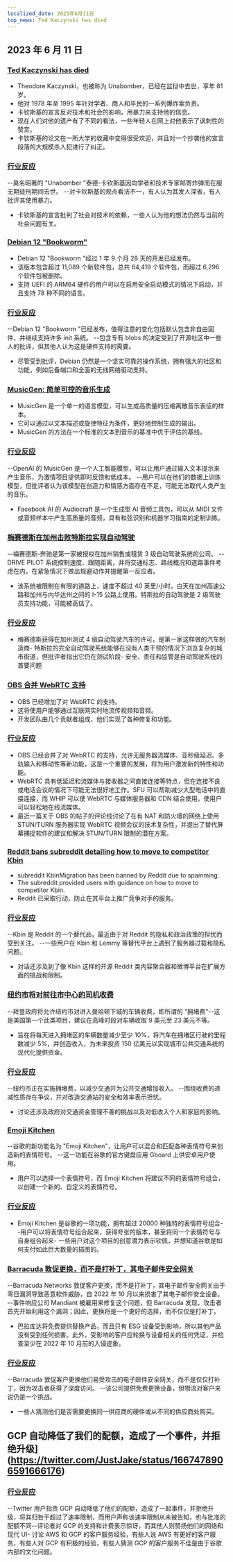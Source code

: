 ```yaml
---
localized_date: 2023年6月11日
top_news: Ted Kaczynski has died
---
```


## 2023 年 6 月 11 日

### [Ted Kaczynski has died](https://www.nytimes.com/2023/06/10/us/ted-kaczynski-dead.html)

- Theodore Kaczynski，也被称为 Unabomber，已经在监狱中去世，享年 81 岁。
- 他对 1978 年至 1995 年针对学者、商人和平民的一系列爆炸案负责。
- 卡钦斯基的宣言反对技术和社会的影响，用暴力来支持他的信息。
- 现在人们对他的遗产有了不同的看法，一些年轻人在网上对他表示了讽刺性的赞赏。
- 卡钦斯基的论文在一所大学的收藏中变得很受欢迎，并且对一个抄袭他的宣言段落的大规模杀人犯进行了纠正。

### [行业反应](http://news.ycombinator.com/item?id=36272409)

--臭名昭著的 "Unabomber "泰德-卡钦斯基因向学者和技术专家邮寄炸弹而在服无期徒刑期间去世。
--对卡钦斯基的观点看法不一，有人认为其发人深省，有人批评其使用暴力。

- 卡钦斯基的宣言批判了社会对技术的依赖，一些人认为他的想法仍然与当前的社会问题有关。

### [Debian 12 "Bookworm"](https://www.debian.org/News/2023/20230610)

- Debian 12 "Bookworm "经过 1 年 9 个月 28 天的开发已经发布。
- 该版本包含超过 11,089 个新软件包，总共 64,419 个软件包，而超过 6,296 个软件包被删除。
- 支持 UEFI 的 ARM64 硬件的用户可以在启用安全启动模式的情况下启动，并且支持 78 种不同的语言。

### [行业反应](http://news.ycombinator.com/item?id=36269934)

--Debian 12 "Bookworm "已经发布，值得注意的变化包括默认包含非自由固件，并继续支持许多 init 系统。
--包含专有 blobs 的决定受到了开源社区中一些人的批评，但其他人认为这是硬件支持的需要。

- 尽管受到批评，Debian 仍然是一个坚实可靠的操作系统，拥有强大的社区和功能，例如后备端口和全面的无线网络驱动支持。

### [MusicGen: 简单可控的音乐生成](https://ai.honu.io/papers/musicgen/)

- MusicGen 是一个单一的语言模型，可以生成高质量的压缩离散音乐表征的样本。
- 它可以通过以文本描述或旋律特征为条件，更好地控制生成的输出。
- MusicGen 的方法在一个标准的文本到音乐的基准中优于评估的基线。

### [行业反应](http://news.ycombinator.com/item?id=36271926)

--OpenAI 的 MusicGen 是一个人工智能模型，可以让用户通过输入文本提示来产生音乐，为激情项目提供即时反馈和低成本。
--用户可以在他们的数据上训练模型，但批评者认为该模型在创造力和情感方面存在不足，可能无法取代人类产生的音乐。

- Facebook AI 的 Audiocraft 是一个生成型 AI 音频工具包，可以从 MIDI 文件或音频样本中产生高质量的音频，具有和弦识别和机器学习指南的定制训练。

### [梅赛德斯在加州击败特斯拉实现自动驾驶](https://www.theregister.com/2023/06/09/mercedes_california_tesla/)

--梅赛德斯-奔驰是第一家被授权在加州销售或租赁 3 级自动驾驶系统的公司。
--DRIVE PILOT 系统控制速度、跟随距离，并将交通标志、路线概况和道路事件考虑在内，在紧急情况下做出规避动作并提醒第一反应者。

- 该系统被限制在有限的道路上，速度不超过 40 英里/小时，白天在加州高速公路和加州与内华达州之间的 I-15 公路上使用。特斯拉的自动驾驶是 2 级驾驶员支持功能，可能被高估了。

### [行业反应](http://news.ycombinator.com/item?id=36270413)

- 梅赛德斯获得在加州测试 4 级自动驾驶汽车的许可，是第一家这样做的汽车制造商- 特斯拉的完全自动驾驶系统能够在没有人类干预的情况下浏览复杂的城市街道，但批评者指出它仍在测试阶段- 安全、责任和监管是自动驾驶系统的首要问题

### [OBS 合并 WebRTC 支持](https://github.com/obsproject/obs-studio/commit/851a8c216e14617fb523951839f3bdb240e85141)

- OBS 已经增加了对 WebRTC 的支持。
- 这将使用户能够通过互联网实时地流传视频和音频。
- 开发团队由几个贡献者组成，他们实现了各种修复和功能。

### [行业反应](http://news.ycombinator.com/item?id=36273075)

- OBS 已经合并了对 WebRTC 的支持，允许无服务器流媒体、亚秒级延迟、多轨输入和移动性等新功能，这是一个重要的发展，将为用户激发新的特性和功能。
- WebRTC 具有低延迟和流媒体与接收器之间直接连接等特点，但在连接不良或电话会议的情况下可能无法很好地工作。SFU 可以帮助减少大型电话中的直接连接，而 WHIP 可以使 WebRTC 与媒体服务器和 CDN 结合使用，使用户可以轻松地在线流媒体。
- 最近一篇关于 OBS 的帖子的评论线讨论了在有 NAT 和防火墙的网络上使用 STUN/TURN 服务器实现 WebRTC 视频会议的技术复杂性，并提出了替代屏幕捕捉软件的建议和解决 STUN/TURN 限制的潜在方案。

### [Reddit bans subreddit detailing how to move to competitor Kbin](https://old.reddit.com/r/KbinMigration)

- subreddit KbinMigration has been banned by Reddit due to spamming.
- The subreddit provided users with guidance on how to move to competitor Kbin.
- Reddit 已采取行动，防止在其平台上推广竞争对手的服务。

### [行业反应](http://news.ycombinator.com/item?id=36268458)

--Kbin 是 Reddit 的一个替代品，最近由于对 Reddit 的隐私和政治政策的担忧而受到关注。
--一些用户在 Kbin 和 Lemmy 等替代平台上遇到了服务器过载和隐私问题。

- 对话还涉及到了像 Kbin 这样的开源 Reddit 类内容聚合器和微博平台在扩展方面的挑战和限制。

### [纽约市将对前往市中心的司机收费](https://www.cnn.com/2023/06/10/business/congestion-pricing-new-york-city-transportation/index.html)

--拜登政府将允许纽约市对进入曼哈顿下城的车辆收费，即所谓的 "拥堵费"--这是美国第一个此类项目，建议在高峰时段对车辆收取 9 美元至 23 美元不等。

- 旨在将每天进入拥堵区的车辆数量减少至少 10%，将汽车在拥堵区行驶的里程数减少 5%，并创造收入，为未来投资 150 亿美元以实现城市公共交通系统的现代化提供资金。

### [行业反应](http://news.ycombinator.com/item?id=36270597)

--纽约市正在实施拥堵费，以减少交通并为公共交通增加收入。
--围绕收费的递减性质存在争议，并对改造交通站的安全和效率表示担忧。

- 讨论还涉及政府对交通资金管理不善的挑战以及对低收入个人和家庭的影响。

### [Emoji Kitchen](https://emojikitchen.dev/)

--谷歌的新功能名为 "Emoji Kitchen"，让用户可以混合和匹配各种表情符号来创造新的表情符号。
--这一功能在谷歌的官方键盘应用 Gboard 上供安卓用户使用。

- 用户可以选择一个表情符号，而 Emoji Kitchen 将建议不同的表情符号组合，以创建一个新的、自定义的表情符号。

### [行业反应](http://news.ycombinator.com/item?id=36267382)

- Emoji Kitchen 是谷歌的一项功能，拥有超过 20000 种独特的表情符号组合--用户可以将表情符号组合起来，获得夸张的版本，甚至将同一个表情符号与自身组合起来- 一些用户对这个项目的创意潜力表示钦佩，并想知道谷歌是如何支付如此巨大数量的插图的。

### [Barracuda 敦促更换，而不是打补丁，其电子邮件安全网关](https://krebsonsecurity.com/2023/06/barracuda-urges-replacing-not-patching-its-email-security-gateways/)

--Barracuda Networks 敦促客户更换，而不是打补丁，其电子邮件安全网关由于零日漏洞导致恶意软件威胁，自 2022 年 10 月以来损害了其电子邮件安全设备。
--事件响应公司 Mandiant 被雇用来修复这个问题，但 Barracuda 发现，攻击者首先开始利用这个漏洞；因此，更换将是一个更好的选择，而不仅仅是打补丁。

- 巴拉库达将免费提供替换产品，而且只有 ESG 设备受到影响，所以其他产品没有受到任何损害。此外，受影响的客户应轮换与设备相关的任何凭证，并检查至少在 2022 年 10 月前的入侵迹象。

### [行业反应](http://news.ycombinator.com/item?id=36274525)

--Barracuda 敦促客户更换他们易受攻击的电子邮件安全网关，而不是仅仅打补丁，因为攻击者获得了深度访问。
--该公司提供免费更换设备，但物流对客户来说仍是一个挑战。

- 一些人猜测他们是否需要更换同一供应商的硬件或从不同的供应商处购买。

## GCP 自动降低了我们的配额，造成了一个事件，并拒绝升级](https://twitter.com/JustJake/status/1667478906591666176)

### [行业反应](http://news.ycombinator.com/item?id=36272747)

--Twitter 用户指责 GCP 自动降低了他们的配额，造成了一起事件，并拒绝升级，将其归咎于超过了速率限制，而用户声称该速率限制从未被告知，也与批准的配额不同--评论者对 GCP 的支持和计费表示惊讶，而其他人则赞扬他们的网络和现代 UI- 讨论 AWS 和 GCP 的客户服务经验，有些人说 AWS 有更好的客户服务，有些人对 GCP 有积极的经验，有些人猜测 GCP 的客户服务不佳是由于谷歌内部的文化问题。
